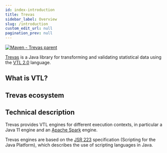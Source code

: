 ```yaml
---
id: index-introduction
title: Trevas
sidebar_label: Overview
slug: /introduction
custom_edit_url: null
pagination_prev: null
---
```



[![Maven - Trevas parent](https://maven-badges.herokuapp.com/maven-central/fr.insee.trevas/trevas-parent/badge.svg)](https://maven-badges.herokuapp.com/maven-central/fr.insee.trevas/trevas-parent)

[Trevas](https://github.com/InseeFr/Trevas) is a Java library for transforming and validating statistical data using the [VTL 2.0](https://sdmx.org/?page_id=5096) language.

## What is VTL?

## Trevas ecosystem

<div style={{ "textAlign": "center" }}>
    <ThemedImage
        alt="Docusaurus themed image"
        sources={{
            light: useBaseUrl('/img/trevas-ecosystem-light.svg'),
            dark: useBaseUrl('/img/trevas-ecosystem-dark.svg'),
        }}
    />
</div>

## Technical description

Trevas provides VTL engines for different execution contexts, in particular a Java 11 engine and an [Apache Spark](https://spark.apache.org/) engine.

Trevas engines are based on the [JSR 223](https://jcp.org/en/jsr/detail?id=223) specification (Scripting for the Java Platform), which describes the use of scripting languages in Java.
